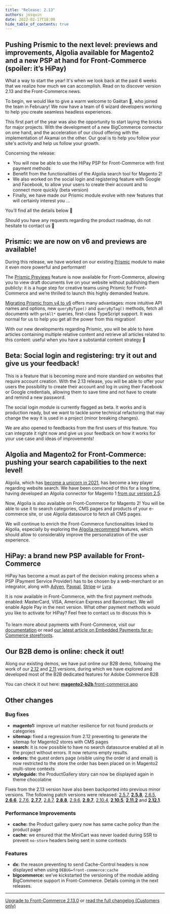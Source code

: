 ```yaml
---
title: "Release: 2.13"
authors: josquin
date: 2022-02-17T18:00
hide_table_of_contents: true
---
```



## Pushing Prismic to the next level: previews and improvements, Algolia available for Magento2 and a new PSP at hand for Front-Commerce (spoiler: it’s HiPay)

What a way to start the year! It's when we look back at the past 6 weeks that we
realize how much we can accomplish. Read on to discover version 2.13 and the
Front-Commerce news.

To begin, we would like to give a warm welcome to Gaëtan 👋, who joined the team
in February! We now have a team of 6 wizard developers working to help you
create seamless headless experiences.

This first part of the year was also the opportunity to start laying the bricks
for major projects. With the development of a new BigCommerce connector on one
hand, and the acceleration of our cloud offering with the implementation of
Akamai on the other. Our goal is to help you follow your site's activity and
help us follow your growth.

Concerning the release:

- You will now be able to use the HiPay PSP for Front-Commerce with first
  payment methods
- Benefit from the functionalities of the Algolia search tool for Magento 2!
- We also worked on the social login and registering feature with Google and
  Facebook, to allow your users to create their account and to connect more
  quickly (beta version)
- Finally, we have made our Prismic module evolve with new features that will
  certainly interest you ...

You’ll find all the details below 👀

Should you have any requests regarding the product roadmap, do not hesitate to
contact us 👋

<Calendly />

<!--truncate-->


## Prismic: we are now on v6 and previews are available!

During this release, we have worked on our existing
[Prismic](https://prismic.io/) module to make it even more powerful and
performant!

The [Prismic Previews](https://www.youtube.com/watch?v=v0zt9mzaF_g) feature is
now available for Front-Commerce, allowing you to view draft documents live on
your website without publishing them publicly: it is a huge step for creative
teams using Prismic for Front-Commerce and we’re thrilled to launch this highly
demanded feature.

[Migrating Prismic from v4 to v6](https://prismic.io/docs/technologies/prismic-client-v6-migration-guide)
offers many advantages: more intuitive API names and options, new
`queryByType()` and `queryByTag()` methods, fetch all documents with `getAll*`
queries, first-class TypeScript support. It was normal for us to help you get
all the power from this migration!

With our new developments regarding Prismic, you will be able to have articles
containing multiple relative content and retrieve all articles related to this
content: useful when you have a substantial content strategy 🤙

## Beta: Social login and registering: try it out and give us your feedback!

This is a feature that is becoming more and more standard on websites that
require account creation. With the 2.13 release, you will be able to offer your
users the possibility to create their account and log in using their Facebook or
Google credentials, allowing them to save time and not have to create and remind
a new password.

The social login module is currently flagged as beta. It works and is production
ready, but we want to tackle some technical refactoring that may change the way
it is used in a project (minor breaking changes).

We are also opened to feedbacks from the first users of this feature. You can
integrate it right now and give us your feedback on how it works for your use
case and ideas of improvements!

<LoomVideo url="https://www.loom.com/embed/b52c8896d6f842aeab459d6c6a8a6e88" />

## Algolia and Magento2 for Front-Commerce: pushing your search capabilities to the next level!

Algolia, which has
[become a unicorn in 2021](https://www.usine-digitale.fr/article/algolia-le-google-des-entreprises-leve-150-millions-de-dollars.N1129259),
has become a key player regarding website search. We have been convinced of this
for a long time, having developed an Algolia connector for Magento 1
[from our version 2.5](/changelog/front-commerce-2.5/).

Now, Algolia is also available on Front-Commerce for Magento 2! You will be able
to use it to search categories, CMS pages and products of your e-commerce site,
or use Algolia datasource to fetch all CMS pages.

We will continue to enrich the Front-Commerce functionalities linked to Algolia,
especially by exploring the
[Algolia recommend](https://www.algolia.com/products/recommendations/) features,
which should allow to considerably improve the personalization of the user
experience.

## HiPay: a brand new PSP available for Front-Commerce

HiPay has become a must as part of the decision making process when a PSP
(Payment Service Provider) has to be chosen by a web-merchant or an integrator,
along with [Adyen](/docs/2.x/advanced/payments/adyen),
[Paypal](/docs/2.x/advanced/payments/paypal),
[Stripe](/docs/2.x/advanced/payments/stripe) or
[Lyra](/docs/2.x/advanced/payments/payzen).

It is now available in Front-Commerce, with the first payment methods enabled:
MasterCard, VISA, American Express and Bancontact. We will enable Apple Pay in
the next version. What other payment methods would you like to activate for
HiPay? Feel free to contact us to discuss this ☕

To learn more about payments with Front-Commerce, visit our
[documentation](/docs/2.x/advanced/payments/stripe#front-commerce-payment) or
read
[our latest article on Embedded Payments for e-Commerce storefronts](https://www.front-commerce.com/embedded-payments-for-e-commerce/).

## Our B2B demo is online: check it out!

Along our existing demos, we have put online our B2B demo, following the work of
our [2.12](/changelog/front-commerce-2.12/) and
[2.11](/changelog/front-commerce-2.11/) versions, during which we have explored
and developed most of the B2B dedicated features for Adobe Commerce B2B

You can check it out here:
[**magento2-b2b**.front-commerce.app](https://magento2-b2b.front-commerce.app/)

## Other changes

### Bug fixes

- **magento1:** improve url matcher resilience for not found products or
  categories
- **sitemap:** fixed a regression from 2.12 preventing to generate the sitemap
  for Magento2 stores with CMS pages
- **search:** it is now possible to have no search datasource enabled at all in
  the project without errors. It now returns empty results.
- **orders:** the guest orders page (visible using the order id and email) is
  now restricted to the store the order has been placed on in Magento2
  multi-store contexts
- **styleguide:** the ProductGallery story can now be displayed again in theme
  chocolatine

Fixes from the 2.13 version have also been backported into previous minor
versions. The following patch versions were released:
[2.5.7](https://gitlab.blackswift.cloud/front-commerce/front-commerce/-/releases/2.5.7),
[**2.5.8**](https://gitlab.blackswift.cloud/front-commerce/front-commerce/-/releases/2.5.8),
[2.6.5](https://gitlab.blackswift.cloud/front-commerce/front-commerce/-/releases/2.6.5),
[**2.6.6**](https://gitlab.blackswift.cloud/front-commerce/front-commerce/-/releases/2.6.6),
[2.7.6](https://gitlab.blackswift.cloud/front-commerce/front-commerce/-/releases/2.7.6),
[**2.7.7**](https://gitlab.blackswift.cloud/front-commerce/front-commerce/-/releases/2.7.7),
[2.8.7](https://gitlab.blackswift.cloud/front-commerce/front-commerce/-/releases/2.8.7),
[**2.8.8**](https://gitlab.blackswift.cloud/front-commerce/front-commerce/-/releases/2.8.8),
[2.9.6](https://gitlab.blackswift.cloud/front-commerce/front-commerce/-/releases/2.9.6),
[**2.9.7**](https://gitlab.blackswift.cloud/front-commerce/front-commerce/-/releases/2.9.7),
[2.10.4](https://gitlab.blackswift.cloud/front-commerce/front-commerce/-/releases/2.10.4),
[**2.10.5**](https://gitlab.blackswift.cloud/front-commerce/front-commerce/-/releases/2.10.5),
[**2.11.2**](https://gitlab.blackswift.cloud/front-commerce/front-commerce/-/releases/2.11.2)
and
[**2.12.1**](https://gitlab.blackswift.cloud/front-commerce/front-commerce/-/releases/2.12.1).

### Performance Improvements

- **cache:** the Product gallery query now has same cache policy than the
  product page
- **cache:** we ensured that the MiniCart was never loaded during SSR to prevent
  `no-store` headers being sent in some contexts

### Features

- **dx:** the reason preventing to send Cache-Control headers is now displayed
  when using `DEBUG=front-commerce:cache`
- **bigcommerce:** we’ve kickstarted the versioning of the module adding
  BigCommerce support in Front-Commerce. Details coming in the next releases.

<hr />

<ChangelogFooter>

[Upgrade to Front-Commerce 2.13.0](/docs/2.x/appendices/migration-guides#2120---2130)
or
[read the full changelog (Customers only)](https://gitlab.blackswift.cloud/front-commerce/front-commerce/-/releases/2.13.0)

</ChangelogFooter>
